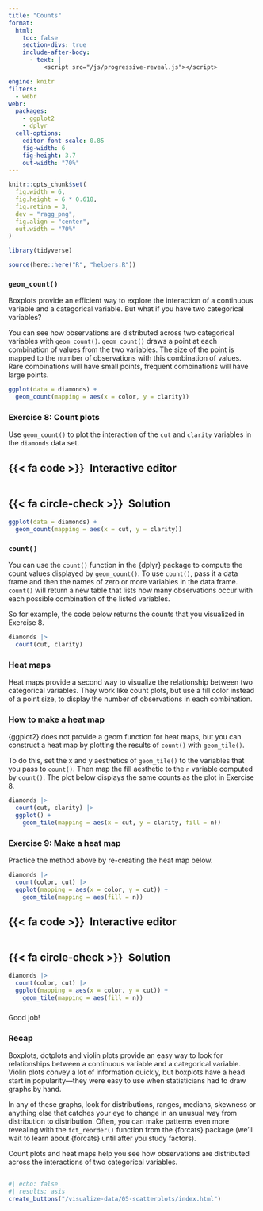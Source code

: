 ```yaml
---
title: "Counts"
format:
  html: 
    toc: false
    section-divs: true
    include-after-body: 
      - text: |
          <script src="/js/progressive-reveal.js"></script>

engine: knitr
filters:
  - webr
webr:
  packages:
    - ggplot2
    - dplyr
  cell-options:
    editor-font-scale: 0.85
    fig-width: 6
    fig-height: 3.7
    out-width: "70%"
---
```


```r
knitr::opts_chunk$set(
  fig.width = 6,
  fig.height = 6 * 0.618,
  fig.retina = 3,
  dev = "ragg_png",
  fig.align = "center",
  out.width = "70%"
)

library(tidyverse)

source(here::here("R", "helpers.R"))
```

### `geom_count()` {.no-hide}

Boxplots provide an efficient way to explore the interaction of a continuous variable and a categorical variable. But what if you have two categorical variables?

You can see how observations are distributed across two categorical variables with `geom_count()`. `geom_count()` draws a point at each combination of values from the two variables. The size of the point is mapped to the number of observations with this combination of values. Rare combinations will have small points, frequent combinations will have large points.

```r
ggplot(data = diamonds) +
  geom_count(mapping = aes(x = color, y = clarity))
```

### Exercise 8: Count plots

Use `geom_count()` to plot the interaction of the `cut` and `clarity` variables in the `diamonds` data set.

::: {.panel-tabset}
## {{< fa code >}}&ensp;Interactive editor

```webr-r



```

## {{< fa circle-check >}}&ensp;Solution

```r
ggplot(data = diamonds) +
  geom_count(mapping = aes(x = cut, y = clarity))
```

:::


### `count()`

You can use the `count()` function in the {dplyr} package to compute the count values displayed by `geom_count()`. To use `count()`, pass it a data frame and then the names of zero or more variables in the data frame. `count()` will return a new table that lists how many observations occur with each possible combination of the listed variables.

So for example, the code below returns the counts that you visualized in Exercise 8.

```r
diamonds |> 
  count(cut, clarity)
```

### Heat maps

Heat maps provide a second way to visualize the relationship between two categorical variables. They work like count plots, but use a fill color instead of a point size, to display the number of observations in each combination.

### How to make a heat map

{ggplot2} does not provide a geom function for heat maps, but you can construct a heat map by plotting the results of `count()` with `geom_tile()`. 

To do this, set the x and y aesthetics of `geom_tile()` to the variables that you pass to `count()`. Then map the fill aesthetic to the `n` variable computed by `count()`. The plot below displays the same counts as the plot in Exercise 8.

```r
diamonds |> 
  count(cut, clarity) |> 
  ggplot() +
    geom_tile(mapping = aes(x = cut, y = clarity, fill = n))
```

### Exercise 9: Make a heat map

Practice the method above by re-creating the heat map below.

```r
diamonds |> 
  count(color, cut) |> 
  ggplot(mapping = aes(x = color, y = cut)) +
    geom_tile(mapping = aes(fill = n))
```

::: {.panel-tabset}
## {{< fa code >}}&ensp;Interactive editor

```webr-r



```

## {{< fa circle-check >}}&ensp;Solution

```r
diamonds |> 
  count(color, cut) |> 
  ggplot(mapping = aes(x = color, y = cut)) +
    geom_tile(mapping = aes(fill = n))
```

:::

###

Good job!

### Recap

Boxplots, dotplots and violin plots provide an easy way to look for relationships between a continuous variable and a categorical variable. Violin plots convey a lot of information quickly, but boxplots have a head start in popularity---they were easy to use when statisticians had to draw graphs by hand.

In any of these graphs, look for distributions, ranges, medians, skewness or anything else that catches your eye to change in an unusual way from distribution to distribution. Often, you can make patterns even more revealing with the `fct_reorder()` function from the {forcats} package (we'll wait to learn about {forcats} until after you study factors).

Count plots and heat maps help you see how observations are distributed across the interactions of two categorical variables.

##

```r
#| echo: false
#| results: asis
create_buttons("/visualize-data/05-scatterplots/index.html")
```
